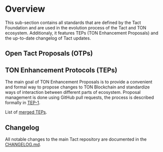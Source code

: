 # Overview


This sub-section contains all standards that are defined by the Tact Foundation and are used in the evolution process of the Tact and TON ecosystem.
Additionaly, it features TEPs (TON Enhancement Proposals) and the up-to-date changelog of Tact updates.

## Open Tact Proposals (OTPs)

<Cards>
  <Cards.Card
    arrow
    title="OTP-001"
    href="/language/evolution/OTP-001"
  />
  <Cards.Card
    arrow
    title="OTP-002"
    href="/language/evolution/OTP-002"
  />
  <Cards.Card
    arrow
    title="OTP-003"
    href="/language/evolution/OTP-003"
  />
  <Cards.Card
    arrow
    title="OTP-004"
    href="/language/evolution/OTP-004"
  />
  <Cards.Card
    arrow
    title="OTP-005"
    href="/language/evolution/OTP-005"
  />
  <Cards.Card
    arrow
    title="OTP-006"
    href="/language/evolution/OTP-006"
  />
</Cards>

## TON Enhancement Protocols (TEPs)

The main goal of TON Enhancement Proposals is to provide a convenient and formal way to propose changes to TON Blockchain and standardize ways of interaction between different parts of ecosystem. Proposal management is done using GitHub pull requests, the process is described formally in [TEP-1](https://github.com/ton-blockchain/TEPs/blob/master/text/0001-tep-lifecycle.md).

List of [merged TEPs](https://github.com/ton-blockchain/TEPs#merged-teps).

## Changelog

All notable changes to the main Tact repository are documented in the [CHANGELOG.md](https://github.com/tact-lang/tact/blob/main/CHANGELOG.md).
